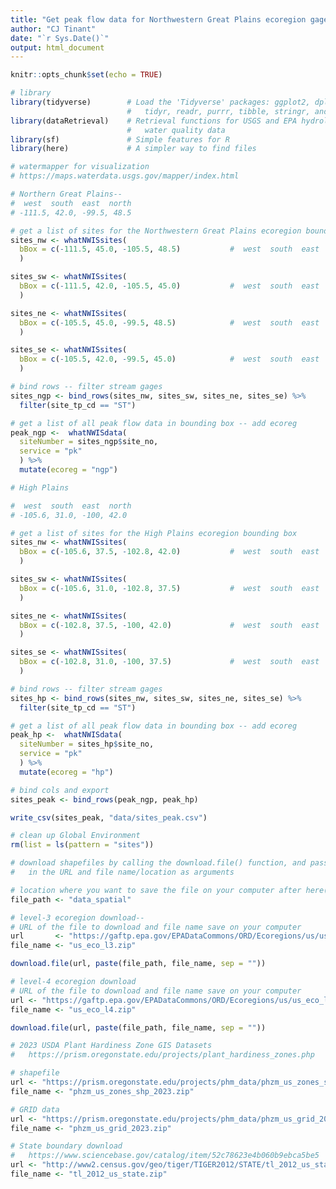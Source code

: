 ```yaml
---
title: "Get peak flow data for Northwestern Great Plains ecoregion gages"
author: "CJ Tinant"
date: "`r Sys.Date()`"
output: html_document
---
```


<!--

--> 

```r
knitr::opts_chunk$set(echo = TRUE)

# library
library(tidyverse)        # Load the 'Tidyverse' packages: ggplot2, dplyr, 
                          #   tidyr, readr, purrr, tibble, stringr, and forcats
library(dataRetrieval)    # Retrieval functions for USGS and EPA hydrology and
                          #   water quality data
library(sf)               # Simple features for R
library(here)             # A simpler way to find files

```

```r

# watermapper for visualization
# https://maps.waterdata.usgs.gov/mapper/index.html

# Northern Great Plains--
#  west  south  east  north
# -111.5, 42.0, -99.5, 48.5

# get a list of sites for the Northwestern Great Plains ecoregion bounding box
sites_nw <- whatNWISsites(                       
  bBox = c(-111.5, 45.0, -105.5, 48.5)           #  west  south  east  north
  )

sites_sw <- whatNWISsites(                       
  bBox = c(-111.5, 42.0, -105.5, 45.0)           #  west  south  east  north
  )

sites_ne <- whatNWISsites(                       
  bBox = c(-105.5, 45.0, -99.5, 48.5)            #  west  south  east  north
  )

sites_se <- whatNWISsites(                       
  bBox = c(-105.5, 42.0, -99.5, 45.0)            #  west  south  east  north
  )

# bind rows -- filter stream gages
sites_ngp <- bind_rows(sites_nw, sites_sw, sites_ne, sites_se) %>%
  filter(site_tp_cd == "ST")

# get a list of all peak flow data in bounding box -- add ecoreg
peak_ngp <-  whatNWISdata(
  siteNumber = sites_ngp$site_no,
  service = "pk"
  ) %>%
  mutate(ecoreg = "ngp")

# High Plains

#  west  south  east  north
# -105.6, 31.0, -100, 42.0

# get a list of sites for the High Plains ecoregion bounding box
sites_nw <- whatNWISsites(                       
  bBox = c(-105.6, 37.5, -102.8, 42.0)           #  west  south  east  north
  )

sites_sw <- whatNWISsites(                       
  bBox = c(-105.6, 31.0, -102.8, 37.5)           #  west  south  east  north
  )

sites_ne <- whatNWISsites(                       
  bBox = c(-102.8, 37.5, -100, 42.0)             #  west  south  east  north
  )

sites_se <- whatNWISsites(                       
  bBox = c(-102.8, 31.0, -100, 37.5)             #  west  south  east  north
  )

# bind rows -- filter stream gages
sites_hp <- bind_rows(sites_nw, sites_sw, sites_ne, sites_se) %>%
  filter(site_tp_cd == "ST")

# get a list of all peak flow data in bounding box -- add ecoreg
peak_hp <-  whatNWISdata(
  siteNumber = sites_hp$site_no,
  service = "pk"
  ) %>%
  mutate(ecoreg = "hp")

# bind cols and export
sites_peak <- bind_rows(peak_ngp, peak_hp)

write_csv(sites_peak, "data/sites_peak.csv")

# clean up Global Environment
rm(list = ls(pattern = "sites"))

```

```r

# download shapefiles by calling the download.file() function, and passing 
#   in the URL and file name/location as arguments

# location where you want to save the file on your computer after here()
file_path <- "data_spatial"

# level-3 ecoregion download--
# URL of the file to download and file name save on your computer
url       <- "https://gaftp.epa.gov/EPADataCommons/ORD/Ecoregions/us/us_eco_l3.zip"
file_name <- "us_eco_l3.zip"

download.file(url, paste(file_path, file_name, sep = ""))

# level-4 ecoregion download
# URL of the file to download and file name save on your computer
url <- "https://gaftp.epa.gov/EPADataCommons/ORD/Ecoregions/us/us_eco_l4.zip"
file_name <- "us_eco_l4.zip"

download.file(url, paste(file_path, file_name, sep = ""))

# 2023 USDA Plant Hardiness Zone GIS Datasets
#   https://prism.oregonstate.edu/projects/plant_hardiness_zones.php

# shapefile
url <- "https://prism.oregonstate.edu/projects/phm_data/phzm_us_zones_shp_2023.zip"
file_name <- "phzm_us_zones_shp_2023.zip"

# GRID data
url <- "https://prism.oregonstate.edu/projects/phm_data/phzm_us_grid_2023.zip"
file_name <- "phzm_us_grid_2023.zip"

# State boundary download
#   https://www.sciencebase.gov/catalog/item/52c78623e4b060b9ebca5be5
url <- "http://www2.census.gov/geo/tiger/TIGER2012/STATE/tl_2012_us_state.zip"
file_name <- "tl_2012_us_state.zip"

```



